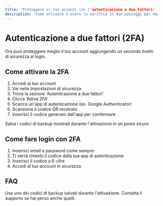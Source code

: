 ```yaml
---
title: 'Proteggere il tuo account con l'autenticazione a due fattori'
description: 'Come attivare e usare la verifica in due passaggi per maggiore sicurezza'
---
```


# Autenticazione a due fattori (2FA)

Ora puoi proteggere meglio il tuo account aggiungendo un secondo livello di sicurezza al login.

## Come attivare la 2FA

1. Accedi al tuo account
2. Vai nelle Impostazioni di sicurezza
3. Trova la sezione 'Autenticazione a due fattori'
4. Clicca 'Attiva 2FA'
5. Scarica un'app di autenticazione (es. Google Authenticator)
6. Scansiona il codice QR mostrato
7. Inserisci il codice generato dall'app per confermare

<Tip>Salva i codici di backup mostrati durante l'attivazione in un posto sicuro</Tip>

## Come fare login con 2FA

1. Inserisci email e password come sempre
2. Ti verrà chiesto il codice dalla tua app di autenticazione
3. Inserisci il codice a 6 cifre
4. Accedi al tuo account in sicurezza

## FAQ

<Accordion title='Ho perso accesso alla mia app di autenticazione'>
Usa uno dei codici di backup salvati durante l'attivazione. Contatta il supporto se hai perso anche quelli.
</Accordion>